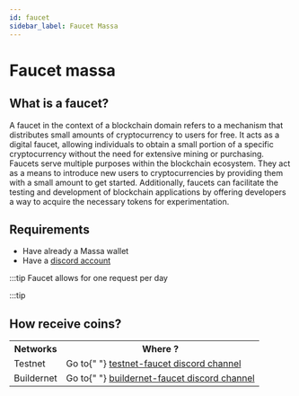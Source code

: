 ```yaml
---
id: faucet
sidebar_label: Faucet Massa
---
```


# Faucet massa

## What is a faucet?

A faucet in the context of a blockchain domain refers to a mechanism that distributes small amounts of cryptocurrency to users for free. It acts as a digital faucet, allowing individuals to obtain a small portion of a specific cryptocurrency without the need for extensive mining or purchasing. Faucets serve multiple purposes within the blockchain ecosystem. They act as a means to introduce new users to cryptocurrencies by providing them with a small amount to get started. Additionally, faucets can facilitate the testing and development of blockchain applications by offering developers a way to acquire the necessary tokens for experimentation.

## Requirements

- Have already a Massa wallet
- Have a [discord account](https://support.discord.com/hc/en-us/articles/360033931551-Getting-Started)

:::tip
Faucet allows for one request per day

:::tip

## How receive coins?

<table>
  <tr>
    <th>Networks</th>
    <th>Where ?</th>
  </tr>
  <tr>
    <td> Testnet </td>
    <td>
      Go to{" "}
      <a href="https://discord.com/channels/828270821042159636/866190913030193172">
        testnet-faucet discord channel
      </a>
    </td>
  </tr>
  <tr>
    <td> Buildernet</td>
    <td>
      Go to{" "}
      <a href="https://discord.com/channels/828270821042159636/1097797634065956915">
        buildernet-faucet discord channel
      </a>
    </td>
  </tr>
</table>
